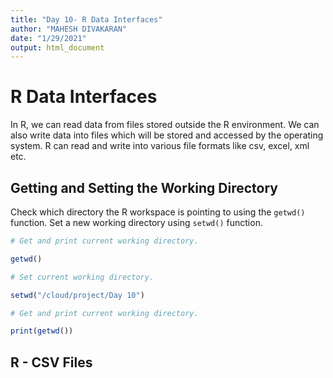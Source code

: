 ```yaml
---
title: "Day 10- R Data Interfaces"
author: "MAHESH DIVAKARAN"
date: "1/29/2021"
output: html_document
---
```


# R Data Interfaces

In R, we can read data from files stored outside the R environment. We can also write data into files which will be stored and accessed by the operating system. R can read and write into various file formats like csv, excel, xml etc.


## Getting and Setting the Working Directory

Check which directory the R workspace is pointing to using the `getwd()` function. Set a new working directory using `setwd()` function.

```r
# Get and print current working directory.

getwd()

# Set current working directory.

setwd("/cloud/project/Day 10")

# Get and print current working directory.

print(getwd())


```



## R - CSV Files




